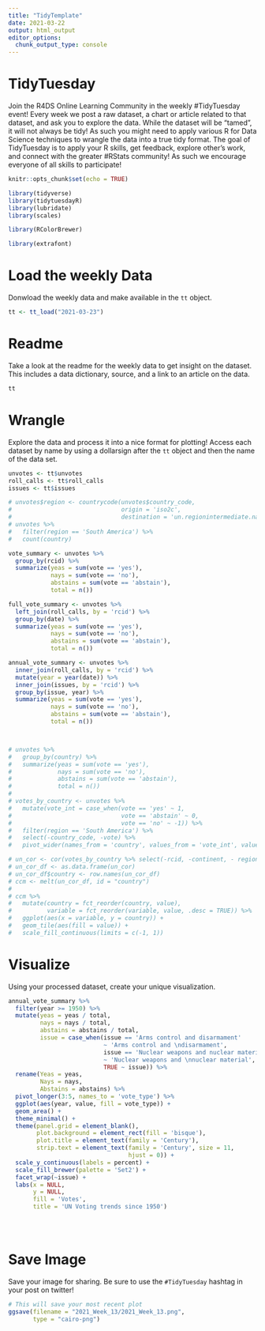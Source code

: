 ```yaml
---
title: "TidyTemplate"
date: 2021-03-22
output: html_output
editor_options: 
  chunk_output_type: console
---
```


# TidyTuesday

Join the R4DS Online Learning Community in the weekly #TidyTuesday event!
Every week we post a raw dataset, a chart or article related to that dataset, and ask you to explore the data.
While the dataset will be “tamed”, it will not always be tidy! As such you might need to apply various R for Data Science techniques to wrangle the data into a true tidy format.
The goal of TidyTuesday is to apply your R skills, get feedback, explore other’s work, and connect with the greater #RStats community!
As such we encourage everyone of all skills to participate!

```r

knitr::opts_chunk$set(echo = TRUE)

library(tidyverse)
library(tidytuesdayR)
library(lubridate)
library(scales)

library(RColorBrewer)

library(extrafont)

```

# Load the weekly Data

Donwload the weekly data and make available in the `tt` object.

```r

tt <- tt_load("2021-03-23")

```


# Readme

Take a look at the readme for the weekly data to get insight on the dataset.
This includes a data dictionary, source, and a link to an article on the data.

```r

tt

```



# Wrangle

Explore the data and process it into a nice format for plotting! Access each dataset by name by using a dollarsign after the `tt` object and then the name of the data set.

```r

unvotes <- tt$unvotes
roll_calls <- tt$roll_calls
issues <- tt$issues

# unvotes$region <- countrycode(unvotes$country_code, 
#                               origin = 'iso2c', 
#                               destination = 'un.regionintermediate.name')
# unvotes %>%
#   filter(region == 'South America') %>%
#   count(country)

vote_summary <- unvotes %>%
  group_by(rcid) %>%
  summarize(yeas = sum(vote == 'yes'),
            nays = sum(vote == 'no'),
            abstains = sum(vote == 'abstain'),
            total = n())

full_vote_summary <- unvotes %>%
  left_join(roll_calls, by = 'rcid') %>%
  group_by(date) %>%
  summarize(yeas = sum(vote == 'yes'),
            nays = sum(vote == 'no'),
            abstains = sum(vote == 'abstain'),
            total = n())

annual_vote_summary <- unvotes %>%
  inner_join(roll_calls, by = 'rcid') %>%
  mutate(year = year(date)) %>%
  inner_join(issues, by = 'rcid') %>%
  group_by(issue, year) %>%
  summarize(yeas = sum(vote == 'yes'),
            nays = sum(vote == 'no'),
            abstains = sum(vote == 'abstain'),
            total = n())



# unvotes %>%
#   group_by(country) %>%
#   summarize(yeas = sum(vote == 'yes'),
#             nays = sum(vote == 'no'),
#             abstains = sum(vote == 'abstain'),
#             total = n())
# 
# votes_by_country <- unvotes %>%
#   mutate(vote_int = case_when(vote == 'yes' ~ 1,
#                               vote == 'abstain' ~ 0,
#                               vote == 'no' ~ -1)) %>%
#   filter(region == 'South America') %>%
#   select(-country_code, -vote) %>%
#   pivot_wider(names_from = 'country', values_from = 'vote_int', values_fill = 0)

# un_cor <- cor(votes_by_country %>% select(-rcid, -continent, - region), method = 'spearman')
# un_cor_df <- as.data.frame(un_cor)
# un_cor_df$country <- row.names(un_cor_df)
# ccm <- melt(un_cor_df, id = "country")
# 
# ccm %>%
#   mutate(country = fct_reorder(country, value), 
#          variable = fct_reorder(variable, value, .desc = TRUE)) %>%
#   ggplot(aes(x = variable, y = country)) +
#   geom_tile(aes(fill = value)) +
#   scale_fill_continuous(limits = c(-1, 1))


```


# Visualize

Using your processed dataset, create your unique visualization.

```r

annual_vote_summary %>%
  filter(year >= 1950) %>%
  mutate(yeas = yeas / total, 
         nays = nays / total,
         abstains = abstains / total,
         issue = case_when(issue == 'Arms control and disarmament' 
                           ~ 'Arms control and \ndisarmament',
                           issue == 'Nuclear weapons and nuclear material' 
                           ~ 'Nuclear weapons and \nnuclear material',
                           TRUE ~ issue)) %>%
  rename(Yeas = yeas,
         Nays = nays,
         Abstains = abstains) %>%
  pivot_longer(3:5, names_to = 'vote_type') %>%
  ggplot(aes(year, value, fill = vote_type)) +
  geom_area() +
  theme_minimal() +
  theme(panel.grid = element_blank(),
        plot.background = element_rect(fill = 'bisque'),
        plot.title = element_text(family = 'Century'),
        strip.text = element_text(family = 'Century', size = 11,
                                  hjust = 0)) +
  scale_y_continuous(labels = percent) + 
  scale_fill_brewer(palette = 'Set2') +
  facet_wrap(~issue) +
  labs(x = NULL,
       y = NULL,
       fill = 'Votes',
       title = 'UN Voting trends since 1950')


  
```

# Save Image

Save your image for sharing. Be sure to use the `#TidyTuesday` hashtag in your post on twitter! 

```r

# This will save your most recent plot
ggsave(filename = "2021_Week_13/2021_Week_13.png",
       type = "cairo-png")

```
